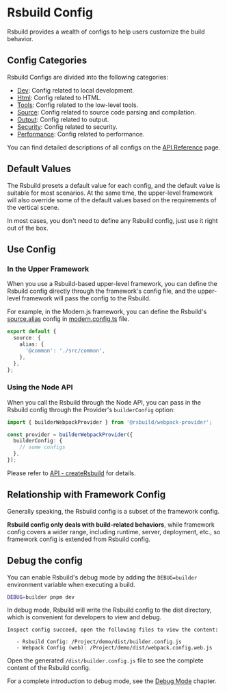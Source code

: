 # Rsbuild Config

Rsbuild provides a wealth of configs to help users customize the build behavior.

## Config Categories

Rsbuild Configs are divided into the following categories:

- [Dev](/api/config-dev.html): Config related to local development.
- [Html](/api/config-html.html): Config related to HTML.
- [Tools](/api/config-tools.html): Config related to the low-level tools.
- [Source](/api/config-source.html): Config related to source code parsing and compilation.
- [Output](/api/config-output.html): Config related to output.
- [Security](/api/config-security.html): Config related to security.
- [Performance](/api/config-performance.html): Config related to performance.

You can find detailed descriptions of all configs on the [API Reference](/en/api/) page.

## Default Values

The Rsbuild presets a default value for each config, and the default value is suitable for most scenarios. At the same time, the upper-level framework will also override some of the default values based on the requirements of the vertical scene.

In most cases, you don't need to define any Rsbuild config, just use it right out of the box.

## Use Config

### In the Upper Framework

When you use a Rsbuild-based upper-level framework, you can define the Rsbuild config directly through the framework's config file, and the upper-level framework will pass the config to the Rsbuild.

For example, in the Modern.js framework, you can define the Rsbuild's [source.alias](/en/api/config-source.html#sourcealias) config in [modern.config.ts](https://modernjs.dev/en/configure/app/usage.html) file.

```ts title="modern.config.ts"
export default {
  source: {
    alias: {
      '@common': './src/common',
    },
  },
};
```

### Using the Node API

When you call the Rsbuild through the Node API, you can pass in the Rsbuild config through the Provider's `builderConfig` option:

```ts
import { builderWebpackProvider } from '@rsbuild/webpack-provider';

const provider = builderWebpackProvider({
  builderConfig: {
    // some configs
  },
});
```

Please refer to [API - createRsbuild](/en/api/builder-core.html#createbuilder) for details.

## Relationship with Framework Config

Generally speaking, the Rsbuild config is a subset of the framework config.

**Rsbuild config only deals with build-related behaviors**, while framework config covers a wider range, including runtime, server, deployment, etc., so framework config is extended from Rsbuild config.

## Debug the config

You can enable Rsbuild's debug mode by adding the `DEBUG=builder` environment variable when executing a build.

```bash
DEBUG=builder pnpm dev
```

In debug mode, Rsbuild will write the Rsbuild config to the dist directory, which is convenient for developers to view and debug.

```
Inspect config succeed, open the following files to view the content:

   - Rsbuild Config: /Project/demo/dist/builder.config.js
   - Webpack Config (web): /Project/demo/dist/webpack.config.web.js
```

Open the generated `/dist/builder.config.js` file to see the complete content of the Rsbuild config.

For a complete introduction to debug mode, see the [Debug Mode](/guide/debug/debug-mode.html) chapter.
